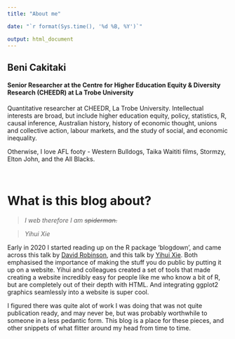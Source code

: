 ```yaml
---
title: "About me"

date: "`r format(Sys.time(), '%d %B, %Y')`"

output: html_document
---
```


## Beni Cakitaki
#### Senior Researcher at the Centre for Higher Education Equity & Diversity Research (CHEEDR) at La Trobe University

Quantitative researcher at CHEEDR, La Trobe University. Intellectual interests are broad, but include higher education equity, policy, statistics, R, causal inference, Australian history, history of economic thought, unions and collective action, labour markets, and the study of social, and economic inequality. 

Otherwise, I love AFL footy - Western Bulldogs, Taika Waititi films, Stormzy, Elton John, and the All Blacks. 

\         

# __What is this blog about?__

> *I web therefore I am ~~spiderman.~~*


> *Yihui Xie*


Early in 2020 I started reading up on the R package 'blogdown', and came across this talk by [David Robinson](https://resources.rstudio.com/rstudio-conf-2019/the-unreasonable-effectiveness-of-public-work), and this talk by [Yihui Xie](https://resources.rstudio.com/rstudio-conf-2019/pagedown-creating-beautiful-pdfs-with-r-markdown-and-css). Both emphasised the importance of making the stuff you do public by putting it up on a website. Yihui and colleagues created a set of tools that made creating a website incredibly easy for people like me who know a bit of R, but are completely out of their depth with HTML. And integrating ggplot2 graphics seamlessly into a website is super cool. 

I figured there was quite alot of work I was doing that was not quite publication ready, and may never be, but was probably worthwhile to someone in a less pedantic form. This blog is a place for these pieces, and other snippets of what flitter around my head from time to time. 

